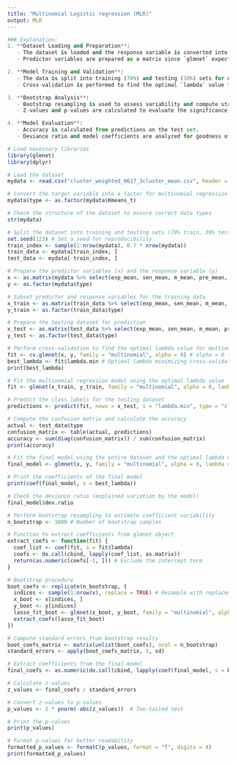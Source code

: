 ---
title: "Multinomial Logistic regression (MLR)"
output: MLR
---

```{python}
### Explanation:
1. **Dataset Loading and Preparation**:
   - The dataset is loaded and the response variable is converted into a factor for multinomial regression.
   - Predictor variables are prepared as a matrix since `glmnet` expects this format.

2. **Model Training and Validation**:
   - The data is split into training (70%) and testing (30%) sets for evaluation.
   - Cross-validation is performed to find the optimal `lambda` value for the regularization parameter.

3. **Bootstrap Analysis**:
   - Bootstrap resampling is used to assess variability and compute standard errors for the coefficients.
   - Z-values and p-values are calculated to evaluate the significance of the predictors.

4. **Model Evaluation**:
   - Accuracy is calculated from predictions on the test set.
   - Deviance ratio and model coefficients are analyzed for goodness of fit.
```

```{r}
# Load necessary libraries
library(glmnet)
library(dplyr)

# Load the dataset
mydata <- read.csv("cluster_weighted_0617_3cluster_mean.csv", header = TRUE)
```

```{r}
# Convert the target variable into a factor for multinomial regression
mydata$type <- as.factor(mydata$Kmeans_t)

# Check the structure of the dataset to ensure correct data types
str(mydata)
```

```{r}
# Split the dataset into training and testing sets (70% train, 30% test)
set.seed(123) # Set a seed for reproducibility
train_index <- sample(1:nrow(mydata), 0.7 * nrow(mydata))
train_data <- mydata[train_index, ]
test_data <- mydata[-train_index, ]

# Prepare the predictor variables (x) and the response variable (y)
x <- as.matrix(mydata %>% select(exp_mean, sen_mean, m_mean, pre_mean, rec_mean, res_mean))
y <- as.factor(mydata$type)

# Subset predictor and response variables for the training data
x_train <- as.matrix(train_data %>% select(exp_mean, sen_mean, m_mean, pre_mean, rec_mean, res_mean))
y_train <- as.factor(train_data$type)

# Prepare the testing dataset for prediction
x_test <- as.matrix(test_data %>% select(exp_mean, sen_mean, m_mean, pre_mean, rec_mean, res_mean))
y_test <- as.factor(test_data$type)

# Perform cross-validation to find the optimal lambda value for multinomial regression
fit <- cv.glmnet(x, y, family = "multinomial", alpha = 0) # alpha = 0 for ridge regression
best_lambda <- fit$lambda.min # Optimal lambda minimizing cross-validation error
print(best_lambda)

# Fit the multinomial regression model using the optimal lambda value
fit <- glmnet(x_train, y_train, family = "multinomial", alpha = 0, lambda = best_lambda)

# Predict the class labels for the testing dataset
predictions <- predict(fit, newx = x_test, s = "lambda.min", type = "class")

# Compute the confusion matrix and calculate the accuracy
actual <- test_data$type
confusion_matrix <- table(actual, predictions)
accuracy <- sum(diag(confusion_matrix)) / sum(confusion_matrix)
print(accuracy)

# Fit the final model using the entire dataset and the optimal lambda value
final_model <- glmnet(x, y, family = "multinomial", alpha = 0, lambda = best_lambda)

# Print the coefficients of the final model
print(coef(final_model, s = best_lambda))
```

```{r}
# Check the deviance ratio (explained variation by the model)
final_model$dev.ratio

# Perform bootstrap resampling to estimate coefficient variability
n_bootstrap <- 1000 # Number of bootstrap samples

# Function to extract coefficients from glmnet object
extract_coefs <- function(fit) {
  coef_list <- coef(fit, s = fit$lambda)
  coefs <- do.call(cbind, lapply(coef_list, as.matrix))
  return(as.numeric(coefs[-1, ])) # Exclude the intercept term
}

# Bootstrap procedure
boot_coefs <- replicate(n_bootstrap, {
  indices <- sample(1:nrow(x), replace = TRUE) # Resample with replacement
  x_boot <- x[indices, ]
  y_boot <- y[indices]
  lasso_fit_boot <- glmnet(x_boot, y_boot, family = "multinomial", alpha = 0, lambda = best_lambda)
  extract_coefs(lasso_fit_boot)
})

# Compute standard errors from bootstrap results
boot_coefs_matrix <- matrix(unlist(boot_coefs), ncol = n_bootstrap)
standard_errors <- apply(boot_coefs_matrix, 1, sd)

# Extract coefficients from the final model
final_coefs <- as.numeric(do.call(cbind, lapply(coef(final_model, s = best_lambda), as.matrix))[-1, ])

# Calculate z-values
z_values <- final_coefs / standard_errors

# Convert z-values to p-values
p_values <- 2 * pnorm(-abs(z_values))  # Two-tailed test

# Print the p-values
print(p_values)

# Format p-values for better readability
formatted_p_values <- formatC(p_values, format = "f", digits = 4)
print(formatted_p_values)
```


